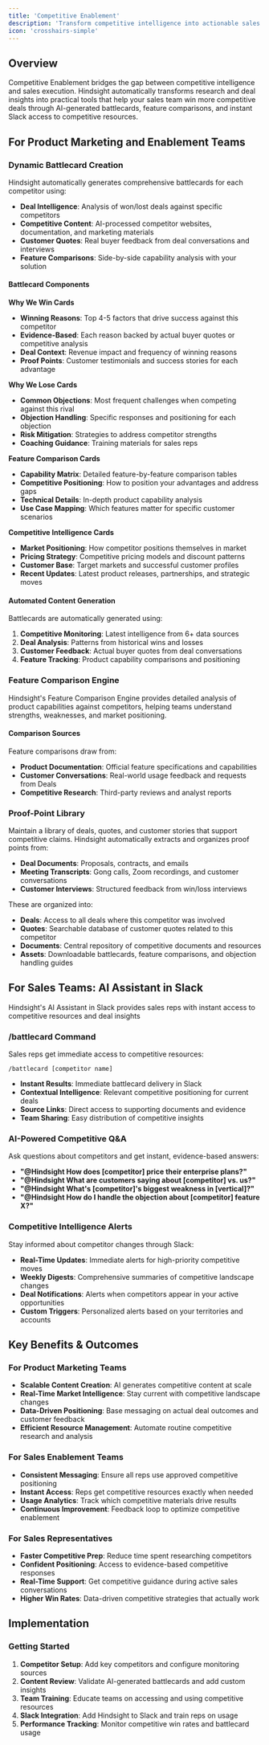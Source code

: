 ```yaml
---
title: 'Competitive Enablement'
description: 'Transform competitive intelligence into actionable sales enablement'
icon: 'crosshairs-simple'
---
```


## Overview
Competitive Enablement bridges the gap between competitive intelligence and sales execution. Hindsight automatically transforms research and deal insights into practical tools that help your sales team win more competitive deals through AI-generated battlecards, feature comparisons, and instant Slack access to competitive resources.

## For Product Marketing and Enablement Teams

### Dynamic Battlecard Creation
Hindsight automatically generates comprehensive battlecards for each competitor using:
- **Deal Intelligence**: Analysis of won/lost deals against specific competitors
- **Competitive Content**: AI-processed competitor websites, documentation, and marketing materials
- **Customer Quotes**: Real buyer feedback from deal conversations and interviews
- **Feature Comparisons**: Side-by-side capability analysis with your solution

#### Battlecard Components

**Why We Win Cards**
- **Winning Reasons**: Top 4-5 factors that drive success against this competitor
- **Evidence-Based**: Each reason backed by actual buyer quotes or competitive analysis
- **Deal Context**: Revenue impact and frequency of winning reasons
- **Proof Points**: Customer testimonials and success stories for each advantage

**Why We Lose Cards**
- **Common Objections**: Most frequent challenges when competing against this rival
- **Objection Handling**: Specific responses and positioning for each objection
- **Risk Mitigation**: Strategies to address competitor strengths
- **Coaching Guidance**: Training materials for sales reps

**Feature Comparison Cards**
- **Capability Matrix**: Detailed feature-by-feature comparison tables
- **Competitive Positioning**: How to position your advantages and address gaps
- **Technical Details**: In-depth product capability analysis
- **Use Case Mapping**: Which features matter for specific customer scenarios

**Competitive Intelligence Cards**
- **Market Positioning**: How competitor positions themselves in market
- **Pricing Strategy**: Competitive pricing models and discount patterns
- **Customer Base**: Target markets and successful customer profiles
- **Recent Updates**: Latest product releases, partnerships, and strategic moves

#### Automated Content Generation
Battlecards are automatically generated using:
1. **Competitive Monitoring**: Latest intelligence from 6+ data sources
2. **Deal Analysis**: Patterns from historical wins and losses
3. **Customer Feedback**: Actual buyer quotes from deal conversations
4. **Feature Tracking**: Product capability comparisons and positioning

### Feature Comparison Engine
Hindsight's Feature Comparison Engine provides detailed analysis of product capabilities against competitors, helping teams understand strengths, weaknesses, and market positioning.

#### Comparison Sources
Feature comparisons draw from:
- **Product Documentation**: Official feature specifications and capabilities
- **Customer Conversations**: Real-world usage feedback and requests from Deals
- **Competitive Research**: Third-party reviews and analyst reports

### Proof-Point Library
Maintain a library of deals, quotes, and customer stories that support competitive claims. Hindsight automatically extracts and organizes proof points from:
- **Deal Documents**: Proposals, contracts, and emails
- **Meeting Transcripts**: Gong calls, Zoom recordings, and customer conversations
- **Customer Interviews**: Structured feedback from win/loss interviews

These are organized into:
- **Deals**: Access to all deals where this competitor was involved
- **Quotes**: Searchable database of customer quotes related to this competitor
- **Documents**: Central repository of competitive documents and resources
- **Assets**: Downloadable battlecards, feature comparisons, and objection handling guides


## For Sales Teams: AI Assistant in Slack
Hindsight's AI Assistant in Slack provides sales reps with instant access to competitive resources and deal insights

### /battlecard Command
Sales reps get immediate access to competitive resources:
```
/battlecard [competitor name]
```
- **Instant Results**: Immediate battlecard delivery in Slack
- **Contextual Intelligence**: Relevant competitive positioning for current deals
- **Source Links**: Direct access to supporting documents and evidence
- **Team Sharing**: Easy distribution of competitive insights

### AI-Powered Competitive Q&A
Ask questions about competitors and get instant, evidence-based answers:
- **"@Hindsight How does [competitor] price their enterprise plans?"**
- **"@Hindsight What are customers saying about [competitor] vs. us?"**
- **"@Hindsight What's [competitor]'s biggest weakness in [vertical]?"**
- **"@Hindsight How do I handle the objection about [competitor] feature X?"**

### Competitive Intelligence Alerts
Stay informed about competitor changes through Slack:
- **Real-Time Updates**: Immediate alerts for high-priority competitive moves
- **Weekly Digests**: Comprehensive summaries of competitive landscape changes
- **Deal Notifications**: Alerts when competitors appear in your active opportunities
- **Custom Triggers**: Personalized alerts based on your territories and accounts


## Key Benefits & Outcomes

### For Product Marketing Teams
- **Scalable Content Creation**: AI generates competitive content at scale
- **Real-Time Market Intelligence**: Stay current with competitive landscape changes
- **Data-Driven Positioning**: Base messaging on actual deal outcomes and customer feedback
- **Efficient Resource Management**: Automate routine competitive research and analysis

### For Sales Enablement Teams
- **Consistent Messaging**: Ensure all reps use approved competitive positioning
- **Instant Access**: Reps get competitive resources exactly when needed
- **Usage Analytics**: Track which competitive materials drive results
- **Continuous Improvement**: Feedback loop to optimize competitive enablement

### For Sales Representatives
- **Faster Competitive Prep**: Reduce time spent researching competitors
- **Confident Positioning**: Access to evidence-based competitive responses
- **Real-Time Support**: Get competitive guidance during active sales conversations
- **Higher Win Rates**: Data-driven competitive strategies that actually work

## Implementation

### Getting Started
1. **Competitor Setup**: Add key competitors and configure monitoring sources
2. **Content Review**: Validate AI-generated battlecards and add custom insights
3. **Team Training**: Educate teams on accessing and using competitive resources
4. **Slack Integration**: Add Hindsight to Slack and train reps on usage
5. **Performance Tracking**: Monitor competitive win rates and battlecard usage